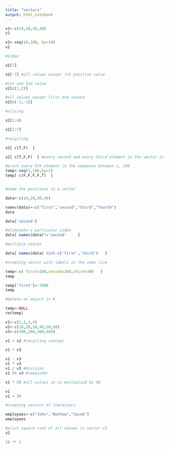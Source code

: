 ```yaml
---
title: "vectors"
output: html_notebook
---
```


```r
v1<-c(10,20,30,40)
v1
```


```r

v2<-seq(10,100, by=10)
v2
```


```r
#index

v2[7]
```


```r
v2[-7] #all values except 7th position value
```


```r
#1st and 2nd value
v2[c(1,2)]
```


```r
#all values except first and second
v2[c(-1,-2)]

```


```r
#slicing

v2[1:4]
```


```r
v2[2:7]
```


```r
#recycling

v2[ c(T,F)  ]
```


```r
v2[ c(T,F,F)  ] #every second and every third element in the vector is skipped
```
        

```r

#print every 5th element in the sequence between 1, 100
temp<-seq(1,100,by=1)
temp[ c(F,F,F,F,T)  ]
```


```r
```


```r

#name the positions in a vector

data<-c(10,20,30,40)

names(data)<-c("first","second","third","fourth")
data
```


```r
data['second']
```


```r
#eliminate a particular index
data[ names(data)!='second'     ]

```


```r
#multiple values

data[ names(data) %in% c('first','third')   ]
```


```r
#creating vector with labels in the same line

temp<-c( first=100,second=200,third=300   )
temp
```


```r

temp['first']<-7890
temp
```


```r
#delete an object in R

temp<-NULL
rm(temp)
```


```r


v1<-c(1,2,3,4)
v2<-c(10,20,30,40,50,60)
v3<-c(100,200,300,400)

```
```r
v1 + v2 #recycling concept
```


```r
v1 + v3
```


```r
v1 - v3
v1 * v3
v1 / v3 #division
v1 %% v3 #remainder

```
```r
v1 * 50 #all values in v1 multiplied by 50
```


```r
v1
v1 + 50
```


```r
#creating vectors of characters

employees<-c("John","Mathew","Jacob")
employees
```


```r

#print square root of all values in vector v2
v2
```


```r
10 ** 2
```

